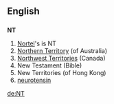 ==English==
==={{initialism}}===
'''NT'''

{{wikipedia|Nortel}}
# [[w:Nortel|Nortel]]'s {{stock symbol}} is NT 
#[[Northern Territory]] (of Australia)
#[[Northwest Territories]] (Canada)
# New Testament (Bible)
# New Territories (of Hong Kong)
# [[neurotensin]]

[[de:NT]]